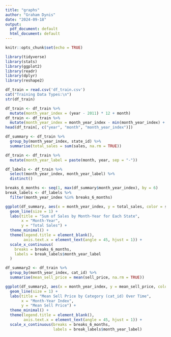 ---
title: "graphs"
author: "Graham Dynis"
date: "2024-09-18"
output:
  pdf_document: default
  html_document: default
---

```{r setup, include=FALSE}
knitr::opts_chunk$set(echo = TRUE)
```

```{r}
library(tidyverse)
library(stats)
library(ggplot2)
library(readr)
library(dplyr)
library(reshape2)
```

```{r}
df_train = read.csv('df_train.csv')
cat("Training Data Types:\n")
str(df_train)
```

```{r}
df_train <- df_train %>%
  mutate(month_year_index = (year - 2011) * 12 + month)
df_train <- df_train %>%
  mutate(month_year_index = month_year_index - min(month_year_index) + 1)
head(df_train[, c("year", "month", "month_year_index")])
```

```{r}
df_summary <- df_train %>%
  group_by(month_year_index, state_id) %>%
  summarise(total_sales = sum(sales, na.rm = TRUE))
```

```{r}
df_train <- df_train %>%
  mutate(month_year_label = paste(month, year, sep = "-"))
```

```{r}
df_labels <- df_train %>%
  select(month_year_index, month_year_label) %>%
  distinct()
```

```{r}
breaks_6_months <- seq(1, max(df_summary$month_year_index), by = 6)
break_labels <- df_labels %>%
  filter(month_year_index %in% breaks_6_months)
```

```{r}
ggplot(df_summary, aes(x = month_year_index, y = total_sales, color = state_id, group = state_id)) +
  geom_line(size = 1) +
  labs(title = "Sum of Sales by Month-Year for Each State",
       x = "Month-Year",
       y = "Total Sales") +
  theme_minimal() +
  theme(legend.title = element_blank(),
        axis.text.x = element_text(angle = 45, hjust = 1)) +
  scale_x_continuous(
    breaks = breaks_6_months,
    labels = break_labels$month_year_label
  )
```

```{r}
df_summary2 <- df_train %>%
  group_by(month_year_index, cat_id) %>%
  summarise(mean_sell_price = mean(sell_price, na.rm = TRUE))
```

```{r}
ggplot(df_summary2, aes(x = month_year_index, y = mean_sell_price, color = cat_id, group = cat_id)) +
  geom_line(size = 1) +
  labs(title = "Mean Sell Price by Category (cat_id) Over Time",
       x = "Month-Year Index",
       y = "Mean Sell Price") +
  theme_minimal() +
  theme(legend.title = element_blank(),
        axis.text.x = element_text(angle = 45, hjust = 1)) +
  scale_x_continuous(breaks = breaks_6_months,
                     labels = break_labels$month_year_label)
```

